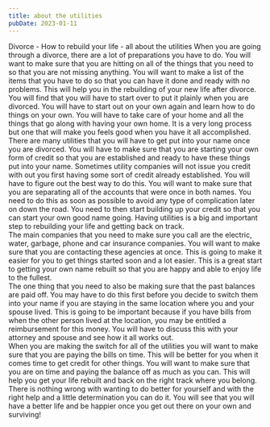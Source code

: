 ```yaml
---
title: about the utilities
pubDate: 2023-01-11
---
```


Divorce - How to rebuild your life - all about the utilities
When you are going through a divorce, there are a lot of preparations you have to do. You will want to make sure that you are hitting on all of the things that you need to so that you are not missing anything.  You will want to make a list of the items that you have to do so that you can have it done and ready with no problems.  This will help you in the rebuilding of your new life after divorce.
You will find that you will have to start over to put it plainly when you are divorced. You will have to start out on your own again and learn how to do things on your own.  You will have to take care of your home and all the things that go along with having your own home.  It is a very long process but one that will make you feels good when you have it all accomplished.
There are many utilities that you will have to get put into your name once you are divorced. You will have to make sure that you are starting your own form of credit so that you are established and ready to have these things put into your name. Sometimes utility companies will not issue you credit with out you first having some sort of credit already established. You will have to figure out the best way to do this.
You will want to make sure that you are separating all of the accounts that were once in both names. You need to do this as soon as possible to avoid any type of complication later on down the road.  You need to then start building up your credit so that you can start your own good name going.  Having utilities is a big and important step to rebuilding your life and getting back on track.  
The main companies that you need to make sure you call are the electric, water, garbage, phone and car insurance companies. You will want to make sure that you are contacting these agencies at once. This is going to make it easier for you to get things started soon and a lot easier. This is a great start to getting your own name rebuilt so that you are happy and able to enjoy life to the fullest.  
The one thing that you need to also be making sure that the past balances are paid off. You may have to do this first before you decide to switch them into your name if you are staying in the same location where you and your spouse lived. This is going to be important because if you have bills from when the other person lived at the location, you may be entitled a reimbursement for this money.  You will have to discuss this with your attorney and spouse and see how it all works out.  
When you are making the switch for all of the utilities you will want to make sure that you are paying the bills on time.  This will be better for you when it comes time to get credit for other things. You will want to make sure that you are on time and paying the balance off as much as you can. This will help you get your life rebuilt and back on the right track where you belong. There is nothing wrong with wanting to do better for yourself and with the right help and a little determination you can do it.  You will see that you will have a better life and be happier once you get out there on your own and surviving!